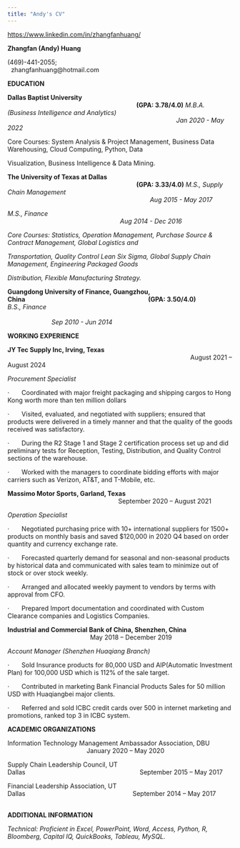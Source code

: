 ```yaml
---
title: "Andy's CV"
---
```


<https://www.linkedin.com/in/zhangfanhuang/>

**Zhangfan (Andy) Huang**

(469)-441-2055;   zhangfanhuang\@hotmail.com                                                

**EDUCATION**

**Dallas Baptist University                                                                                                                                        ﻿(GPA: 3.78/4.0)** *M.B.A. (Business Intelligence and Analytics)                                                                                                      Jan 2020 - May 2022*

﻿Core Courses: System Analysis & Project Management, Business Data Warehousing, Cloud Computing, Python, Data

Visualization, Business Intelligence & Data Mining.

**The University of Texas at Dallas                                                                                                                          (GPA: 3.33/4.0)** *M.S., Supply Chain Management                                                                                                                        Aug 2015 - May 2017*

*M.S., Finance                                                                                                                                            Aug 2014 - Dec 2016*

*Core Courses: Statistics, Operation Management, Purchase Source & Contract Management, Global Logistics and*

*Transportation, Quality Control Lean Six Sigma, Global Supply Chain Management, Engineering Packaged Goods*

*Distribution, Flexible Manufacturing Strategy.*

**Guangdong University of Finance, Guangzhou, China                                                                                   ﻿(GPA: 3.50/4.0)**       \
*B.S., Finance                                                                                                                                                              Sep 2010 - Jun 2014*

**WORKING EXPERIENCE**

**JY Tec Supply Inc, Irving, Texas**                                                                                                         August 2021 – August 2024

*Procurement Specialist*                      

·       Coordinated with major freight packaging and shipping cargos to Hong Kong worth more than ten million dollars

·       Visited, evaluated, and negotiated with suppliers; ensured that products were delivered in a timely manner and that the quality of the goods received was satisfactory.

·       During the R2 Stage 1 and Stage 2 certification process set up and did preliminary tests for Reception, Testing, Distribution, and Quality Control sections of the warehouse.

·       Worked with the managers to coordinate bidding efforts with major carriers such as Verizon, AT&T, and T-Mobile, etc.

**Massimo Motor Sports, Garland, Texas**                                                                September 2020 – August 2021

*Operation Specialist*                      

·       Negotiated purchasing price with 10+ international suppliers for 1500+ products on monthly basis and saved \$120,000 in 2020 Q4 based on order quantity and currency exchange rate.

·       Forecasted quarterly demand for seasonal and non-seasonal products by historical data and communicated with sales team to minimize out of stock or over stock weekly.

·       Arranged and allocated weekly payment to vendors by terms with approval from CFO.

·       Prepared Import documentation and coordinated with Custom Clearance companies and Logistics Companies.

**Industrial and Commercial Bank of China, Shenzhen, China**                                                May 2018 – December 2019

*Account Manager (Shenzhen Huaqiang Branch)*                            

·       Sold Insurance products for 80,000 USD and AIP(Automatic Investment Plan) for 100,000 USD which is 112% of the sale target.

·       Contributed in marketing Bank Financial Products Sales for 50 million USD with Huaqiangbei major clients.

·       Referred and sold ICBC credit cards over 500 in internet marketing and promotions, ranked top 3 in ICBC system.

**ACADEMIC ORGANIZATIONS**

﻿Information Technology Management Ambassador Association, DBU                                              January 2020 – May 2020

Supply Chain Leadership Council, UT Dallas                                                                 September 2015 – May 2017

Financial Leadership Association, UT Dallas                                                             September 2014 – May 2017**\
\
**

**ADDITIONAL INFORMATION**

*Technical: Proficient in Excel, PowerPoint, Word, Access, Python, R, Bloomberg, Capital IQ, QuickBooks, Tableau, MySQL.*
